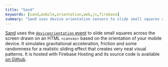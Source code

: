 ```yaml
---
title: "Sand"
keywords: [sand,mobile,orientation,web,js,firebase]
summary: "Sand uses device orientation sensors to slide small squares across the screen."
---
```


[Sand](https://mobile-sand-demo.web.app/) uses the [`deviceorientation` event](https://developer.mozilla.org/en-US/docs/Web/API/DeviceOrientationEvent) to slide small squares across the screen drawn on an HTML `<canvas>` based on the orientation of your mobile device. It simulates gravitational acceleration, friction and some randomness for a realistic sliding effect that creates very neat visual patterns. It is hosted with Firebase Hosting and its source code is available [on Github](https://github.com/realprogrammer5000/sand). 
